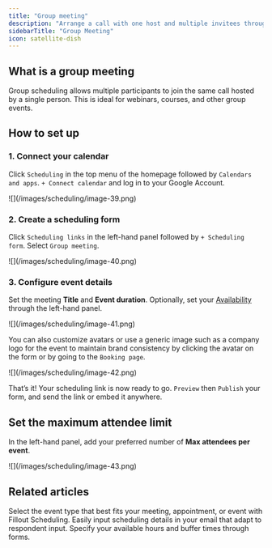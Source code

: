 ```yaml
---
title: "Group meeting"
description: "Arrange a call with one host and multiple invitees through Fillout Scheduling for free. Edit the host’s availability and add buffer times."
sidebarTitle: "Group Meeting"
icon: satellite-dish
---
```


## What is a group meeting

Group scheduling allows multiple participants to join the same call hosted by a single person. This is ideal for webinars, courses, and other group events.

## How to set up

### 1. Connect your calendar

Click `Scheduling` in the top menu of the homepage followed by `Calendars and apps`. `+ Connect calendar` and log in to your Google Account.

<Frame>
  ![](/images/scheduling/image-39.png)
</Frame>

### 2. Create a scheduling form

Click `Scheduling links` in the left-hand panel followed by `+ Scheduling form`. Select `Group meeting`.

<Frame style={{ width: '528px' , height: '290px' }}>
  ![](/images/scheduling/image-40.png)
</Frame>

### 3. Configure event details

Set the meeting **Title** and **Event duration**. Optionally, set your [Availability](/fillout-scheduling-availability) through the left-hand panel.

<Frame>
  ![](/images/scheduling/image-41.png)
</Frame>

You can also customize avatars or use a generic image such as a company logo for the event to maintain brand consistency by clicking the avatar on the form or by going to the `Booking page`.

<Frame>
  ![](/images/scheduling/image-42.png)
</Frame>

That’s it! Your scheduling link is now ready to go. `Preview` then `Publish` your form, and send the link or embed it anywhere.

## Set the maximum attendee limit

In the left-hand panel, add your preferred number of **Max attendees per event**.

<Frame style={{ width: '384px' , height: '195px' }}>
  ![](/images/scheduling/image-43.png)
</Frame>

## Related articles

<CardGroup cols={3}>
  <Card title="Event types" href="/event-types" icon="calendar-users" iconType="regular" color="#FFC738">
  Select the event type that best fits your meeting, appointment, or event with Fillout Scheduling.
  </Card>
  <Card title="Send an email reminder to invitees" href="/email-reminder" icon="alarm-clock" iconType="regular" color="#FFC738">
  Easily input scheduling details in your email that adapt to respondent input.
  </Card>
  <Card title="Set your availability in Fillout Scheduling" href="/fillout-scheduling-availability" icon="calendar-clock" iconType="regular" color="#FFC738">
  Specify your available hours and buffer times through forms.
  </Card>
</CardGroup>
